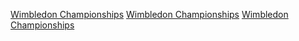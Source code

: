 {{Commons cat|2004 Wimbledon Championships}}
{{Cat main|2004年溫布頓網球錦標賽}}
{{year by category
| m = 2
| c = 0
| d = 0
| y = 4
| cat = 溫布頓網球錦標賽
| sortkey = 溫布頓網球錦標賽
| parent = 依年份劃分的溫布頓網球錦標賽
| subcat = 2004年英國體育
}}

[[Category:2004年網球|Wimbledon Championships]]
[[Category:2004年ATP世界巡迴賽|Wimbledon Championships]]
[[Category:2004年WTA巡迴賽|Wimbledon Championships]]